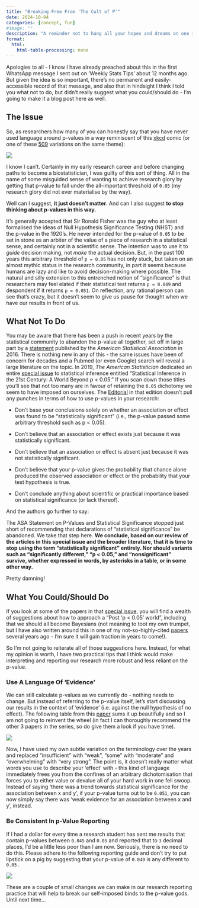 ```yaml
---
title: "Breaking Free From 'The Cult of P'"
date: 2024-10-04
categories: [concept, fun]
#image: ""
description: "A reminder not to hang all your hopes and dreams on one insignificant number (see what I did there)"
format:
  html:
    html-table-processing: none
---
```


Apologies to all - I know I have already preached about this in the first WhatsApp message I sent out on 'Weekly Stats Tips' about 12 months ago. But given the idea is so important, there's no permanent and easily-accessible record of that message, and also that in hindsight I think I told you what not to do, but didn't really suggest what you could/should do - I'm going to make it a blog post here as well.

## The Issue

So, as researchers how many of you can honestly say that you have never used language around p-values in a way reminiscent of this [xkcd](https://xkcd.com/1478/) comic (or one of these [509](https://mchankins.wordpress.com/2013/04/21/still-not-significant-2/) variations on the same theme):

![](images/p_values_2x.png){fig-align="center"}

I know I can't. Certainly in my early research career and before changing paths to become a biostatistician, I was guilty of this sort of thing. All in the name of some misguided sense of wanting to achieve research glory by getting that p-value to fall under the all-important threshold of `0.05` (my research glory did not ever materialise by the way).

Well can I suggest, **it just doesn't matter**. And can I also suggest **to stop thinking about p-values in this way.**

It's generally accepted that Sir Ronald Fisher was the guy who at least formalised the ideas of Null Hypothesis Significance Testing (NHST) and the p-value in the 1920's. He never intended for the p-value of `0.05` to be set in stone as an arbiter of the value of a piece of research in a statistical sense, and certainly not in a scientific sense. The intention was to use it to *guide* decision making, not *make* the actual decision. But, in the past 100 years this arbitrary threshold of `p = 0.05` has not only stuck, but taken on an almost mythic status in the research community, in part it seems because humans are lazy and like to avoid decision-making where possible. The natural and silly extension to this entrenched notion of "significance" is that researchers may feel elated if their statistical test returns `p = 0.049` and despondent if it returns `p = 0.051`. On reflection, any rational person can see that's crazy, but it doesn't seem to give us pause for thought when we have our results in front of us.

## What Not To Do

You may be aware that there has been a push in recent years by the statistical community to abandon the p-value all together, set off in large part by a [statement](https://www.tandfonline.com/doi/full/10.1080/00031305.2016.1154108#d1e167) published by the *American Statistical Association* in 2016. There is nothing new in any of this - the same issues have been of concern for decades and a Pubmed (or even Google) search will reveal a large literature on the topic. In 2019, *The American Statistician* dedicated an entire [special issue](https://www.tandfonline.com/toc/utas20/73/sup1) to statistical inference entitled "Statistical Inference in the 21st Century: A World Beyond *p* \< 0.05." If you scan down those titles you'll see that not too many are in favour of retaining the `0.05` dichotomy we seem to have imposed on ourselves. The [Editorial](https://www.tandfonline.com/doi/full/10.1080/00031305.2019.1583913#d1e143) in that edition doesn't pull any punches in terms of how to use p-values in your research:

-   Don’t base your conclusions solely on whether an association or effect was found to be "statistically significant" (i.e., the p-value passed some arbitrary threshold such as p \< 0.05).

-   Don’t believe that an association or effect exists just because it was statistically significant.

-   Don’t believe that an association or effect is absent just because it was not statistically significant.

-   Don’t believe that your p-value gives the probability that chance alone produced the observed association or effect or the probability that your test hypothesis is true.

-   Don’t conclude anything about scientific or practical importance based on statistical significance (or lack thereof).

And the authors go further to say:

The ASA Statement on P-Values and Statistical Significance stopped just short of recommending that declarations of "statistical significance" be abandoned. We take that step here. **We conclude, based on our review of the articles in this special issue and the broader literature, that it is time to stop using the term "statistically significant" entirely. Nor should variants such as "significantly different," "p \< 0.05," and "nonsignificant" survive, whether expressed in words, by asterisks in a table, or in some other way.**

Pretty damning!

## What You Could/Should Do

If you look at some of the papers in that [special issue](https://www.tandfonline.com/toc/utas20/73/sup1), you will find a wealth of suggestions about how to approach a "Post 'p \< 0.05' world", including that we should all become Bayesians (not meaning to toot my own trumpet, but I have also written around this in one of my not-so-highly-cited [papers](https://onlinelibrary.wiley.com/doi/full/10.1111/ceo.12570) several years ago - I'm sure it will gain traction in years to come!).

So I'm not going to reiterate all of those suggestions here. Instead, for what my opinion is worth, I have two practical tips that I think would make interpreting and reporting our research more robust and less reliant on the p-value.

### Use A Language Of 'Evidence'

We can still calculate p-values as we currently do - nothing needs to change. But instead of referring to the p-value itself, let's start discussing our results in the context of 'evidence' (i.e. against the null hypothesis of no effect). The following table from this [paper](https://www.sciencedirect.com/science/article/pii/S0735109715068941) sums it up beautifully and so I am not going to reinvent the wheel (in fact I can thoroughly recommend the other 3 papers in the series, so do give them a look if you have time).

![](images/Useful%20language%20for%20p%20values.png){fig-align="center"}

Now, I have used my own subtle variation on the terminology over the years and replaced "insufficient" with "weak", "some" with "moderate" and "overwhelming" with "very strong". The point is, it doesn't really matter what words you use to describe your 'effect' with - this kind of language immediately frees you from the confines of an arbitrary dichotomisation that forces you to either value or devalue all of your hard work in one fell swoop. Instead of saying 'there was a trend towards statistical significance for the association between x and y', if your p-value turns out to be `0.051`, you can now simply say there was 'weak evidence for an association between x and y', instead.

### Be Consistent In p-Value Reporting

If I had a dollar for every time a research student has sent me results that contain p-values between `0.045` and `0.05` and reported that to `3` decimal places, I'd be a little less poor than I am now. Seriously, there is no need to do this. Please adhere to the following reporting guide and don't try to put lipstick on a pig by suggesting that your p-value of `0.049` is any different to `0.05.`

![](images/p-value reporting.png){fig-align="center"}

These are a couple of small changes we can make in our research reporting practice that will help to break our self-imposed binds to the p-value gods. Until next time...
